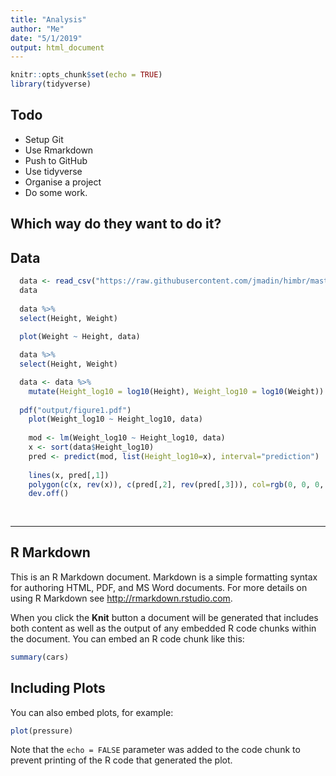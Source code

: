 ```yaml
---
title: "Analysis"
author: "Me"
date: "5/1/2019"
output: html_document
---
```


```r
knitr::opts_chunk$set(echo = TRUE)
library(tidyverse)
```

## Todo

- Setup Git
- Use Rmarkdown
- Push to GitHub
- Use tidyverse
- Organise a project
- Do some work.

## Which way do they want to do it?


## Data

```r
  data <- read_csv("https://raw.githubusercontent.com/jmadin/himbr/master/data/seed_root_herbivores.csv")
  data
  
  data %>%
  select(Height, Weight)
  
  plot(Weight ~ Height, data)

  data %>%
  select(Height, Weight)

  data <- data %>%
    mutate(Height_log10 = log10(Height), Weight_log10 = log10(Weight))
  
  pdf("output/figure1.pdf")  
    plot(Weight_log10 ~ Height_log10, data)
  
    mod <- lm(Weight_log10 ~ Height_log10, data)
    x <- sort(data$Height_log10)
    pred <- predict(mod, list(Height_log10=x), interval="prediction")
  
    lines(x, pred[,1])
    polygon(c(x, rev(x)), c(pred[,2], rev(pred[,3])), col=rgb(0, 0, 0, 0.2), border=NA)
    dev.off()
    
    
```




---

## R Markdown

This is an R Markdown document. Markdown is a simple formatting syntax for authoring HTML, PDF, and MS Word documents. For more details on using R Markdown see <http://rmarkdown.rstudio.com>.

When you click the **Knit** button a document will be generated that includes both content as well as the output of any embedded R code chunks within the document. You can embed an R code chunk like this:

```r
summary(cars)
```

## Including Plots

You can also embed plots, for example:

```r
plot(pressure)
```

Note that the `echo = FALSE` parameter was added to the code chunk to prevent printing of the R code that generated the plot.
